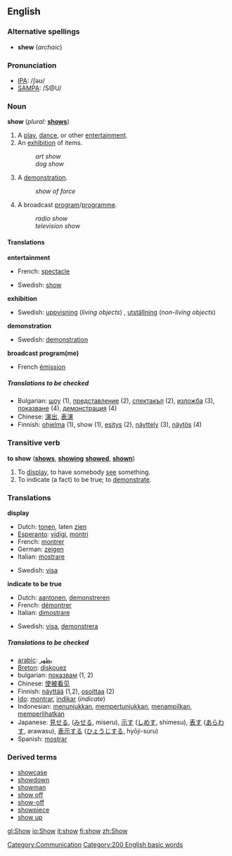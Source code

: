 ==English==
===Alternative spellings===
*'''shew''' (''archaic'')

===Pronunciation===
*[[IPA]]: /ʃəʊ/
*[[SAMPA]]: /S@U/

===Noun===
'''show'''  (''plural:'' '''[[shows]]''')

#A [[play]], [[dance]], or other [[entertainment]].
#An [[exhibition]] of items.
#:''art show''
#:''dog show''
#A [[demonstration]].
#:''show of force''
#A broadcast [[program]]/[[programme]].
#:''radio show''
#:''television show''

====Translations====

'''entertainment'''
{{top}}
*French: [[spectacle#French|spectacle]] {{m}}
{{mid}}
*Swedish: [[show#Swedish|show]] {{c}}
{{bottom}}

'''exhibition'''
{{top}}
{{mid}}
*Swedish: [[uppvisning]] (''living objects'') {{c}}, [[utställning]] (''non-living objects'') {{c}}
{{bottom}}

'''demonstration'''
{{top}}
{{mid}}
*Swedish: [[demonstration#Swedish|demonstration]]
{{bottom}}

'''broadcast program(me)'''
{{top}}
*French [[émission]] {{m}}
{{mid}}
{{bottom}}

=====Translations to be checked=====
<!--Remove this section once all of the translations below have been moved into the tables above.-->
{{checktrans}}

*Bulgarian: [[шоу]] {{n}} (1), [[представление]] {{n}} (2), [[спектакъл]] {{n}} (2), [[изложба]] {{f}} (3), [[показване]] {{n}} (4), [[демонстрация]] {{f}} (4)
*Chinese: [[演出]], [[表演]]
*Finnish: [[ohjelma]] (1), show (1), [[esitys]] (2), [[näyttely]] (3), [[näytös]] (4)


===Transitive verb===
'''to show''' ('''[[shows]]''', '''[[showing]]''' '''[[showed]]''', '''[[shown]]''')

#To [[display]], to have somebody [[see]] something.
#To indicate (a fact) to be true; to [[demonstrate]].

===Translations===

'''display'''
{{top}}
*Dutch: [[tonen]], laten [[zien]]
*[[Esperanto]]: [[vidigi]], [[montri]]
*French: [[montrer]]
*German: [[zeigen]]
*Italian: [[mostrare]]
{{mid}}
*Swedish: [[visa#Swedish|visa]]
{{bottom}}

'''indicate to be true'''
{{top}}
*Dutch: [[aantonen]], [[demonstreren]]
*French: [[démontrer]]
*Italian: [[dimostrare]]
{{mid}}
*Swedish: [[visa#Swedish|visa]], [[demonstrera]]
{{bottom}}

=====Translations to be checked=====
<!--Remove this section once all of the translations below have been moved into the tables above.-->
{{checktrans}}
*[[arabic]]: [[يظهر]]
*[[Breton]]: [[diskouez]]
*bulgarian: [[показвам]] (1, 2)
*Chinese: [[使被看见]]
*Finnish: [[näyttää]] (1,2), [[osoittaa]] (2)
*[[Ido]]: [[montrar]], [[indikar]] (''indicate'')
*Indonesian: [[tunjuk|menunjukkan]], [[tunjuk|mempertunjukkan]], [[tampil|menampilkan]], [[lihat|memperlihatkan]]
*Japanese: [[見せる]], ([[みせる]], miseru), [[示す]] ([[しめす]], shimesu), [[表す]] ([[あらわす]], arawasu), [[表示]]する ([[ひょうじ]]する, hyōji-suru) 
*Spanish: [[mostrar]]

===Derived terms===
*[[showcase]]
*[[showdown]]
*[[showman]]
*[[show off]]<!--verb-->
*[[show-off]]<!--noun-->
*[[showpiece]]
*[[show up]]

[[Category:Communication]]
[[Category:200 English basic words]]

[[gl:Show]]
[[io:Show]]
[[it:show]]
[[fi:show]]
[[zh:Show]]